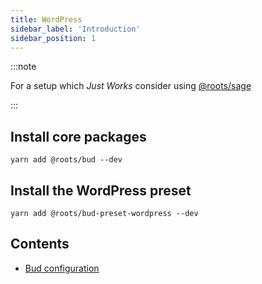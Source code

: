 ```yaml
---
title: WordPress
sidebar_label: 'Introduction'
sidebar_position: 1
---
```


:::note

For a setup which _Just Works_ consider using [@roots/sage](https://github.com/roots/sage)

:::

## Install core packages

```shell
yarn add @roots/bud --dev
```

## Install the WordPress preset

```shell
yarn add @roots/bud-preset-wordpress --dev
```

## Contents

- [Bud configuration](/recipes/wordpress/bud.config.js)
